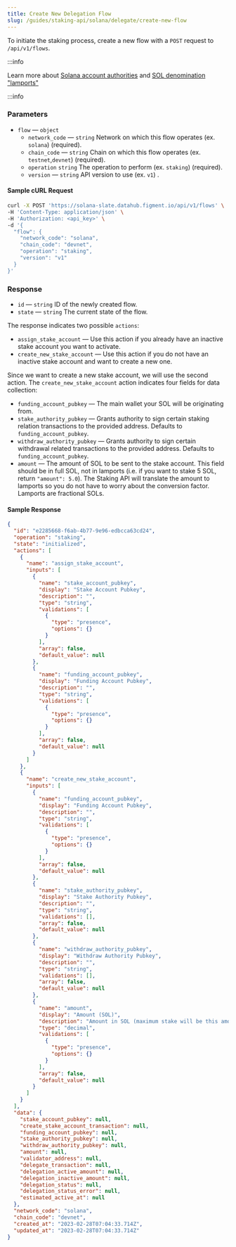 ```yaml
---
title: Create New Delegation Flow
slug: /guides/staking-api/solana/delegate/create-new-flow
---
```


To initiate the staking process, create a new flow with a `POST` request to `/api/v1/flows`.

:::info

Learn more about [Solana account authorities](https://docs.solana.com/staking/stake-accounts#understanding-account-authorities) and [SOL denomination "lamports"](https://docs.solana.com/terminology#lamport)

:::info

### Parameters

- `flow` &mdash; `object`
  - `network_code` &mdash; `string` Network on which this flow operates (ex. `solana`) (required).
  - `chain_code` &mdash; `string` Chain on which this flow operates (ex. `testnet`,`devnet`) (required).
  - `operation` `string` The operation to perform (ex. `staking`) (required).
  - `version` &mdash; `string` API version to use (ex. `v1`) .

#### Sample cURL Request

```bash {5-10}
curl -X POST 'https://solana-slate.datahub.figment.io/api/v1/flows' \
-H 'Content-Type: application/json' \
-H 'Authorization: <api_key>' \
-d '{
  "flow": {
    "network_code": "solana",
    "chain_code": "devnet",
    "operation": "staking",
    "version": "v1"
  }
}'
```

### Response

- `id` &mdash; `string` ID of the newly created flow.
- `state` &mdash; `string` The current state of the flow.

The response indicates two possible `actions`:

- `assign_stake_account` &mdash; Use this action if you already have an inactive stake account you want to activate.
- `create_new_stake_account` &mdash; Use this action if you do not have an inactive stake account and want to create a new one.

Since we want to create a new stake account, we will use the second action. The `create_new_stake_account` action indicates four fields for data collection:

- `funding_account_pubkey` &mdash; The main wallet your SOL will be originating from.
- `stake_authority_pubkey` &mdash; Grants authority to sign certain staking relation transactions to the provided address. Defaults to `funding_account_pubkey`.
- `withdraw_authority_pubkey` &mdash; Grants authority to sign certain withdrawal related transactions to the provided address. Defaults to `funding_account_pubkey`.
- `amount` &mdash; The amount of SOL to be sent to the stake account. This field should be in full SOL, not in lamports (i.e. if you want to stake 5 SOL, return `"amount": 5.0`). The Staking API will translate the amount to lamports so you do not have to worry about the conversion factor. Lamports are fractional SOLs.

#### Sample Response

```json {3-4,7,10,24,40,43,57,66,75}
{
  "id": "e2285668-f6ab-4b77-9e96-edbcca63cd24",
  "operation": "staking",
  "state": "initialized",
  "actions": [
    {
      "name": "assign_stake_account",
      "inputs": [
        {
          "name": "stake_account_pubkey",
          "display": "Stake Account Pubkey",
          "description": "",
          "type": "string",
          "validations": [
            {
              "type": "presence",
              "options": {}
            }
          ],
          "array": false,
          "default_value": null
        },
        {
          "name": "funding_account_pubkey",
          "display": "Funding Account Pubkey",
          "description": "",
          "type": "string",
          "validations": [
            {
              "type": "presence",
              "options": {}
            }
          ],
          "array": false,
          "default_value": null
        }
      ]
    },
    {
      "name": "create_new_stake_account",
      "inputs": [
        {
          "name": "funding_account_pubkey",
          "display": "Funding Account Pubkey",
          "description": "",
          "type": "string",
          "validations": [
            {
              "type": "presence",
              "options": {}
            }
          ],
          "array": false,
          "default_value": null
        },
        {
          "name": "stake_authority_pubkey",
          "display": "Stake Authority Pubkey",
          "description": "",
          "type": "string",
          "validations": [],
          "array": false,
          "default_value": null
        },
        {
          "name": "withdraw_authority_pubkey",
          "display": "Withdraw Authority Pubkey",
          "description": "",
          "type": "string",
          "validations": [],
          "array": false,
          "default_value": null
        },
        {
          "name": "amount",
          "display": "Amount (SOL)",
          "description": "Amount in SOL (maximum stake will be this amount minus rent exempt threshold - https://docs.solana.com/developing/intro/rent#rent-exempt)",
          "type": "decimal",
          "validations": [
            {
              "type": "presence",
              "options": {}
            }
          ],
          "array": false,
          "default_value": null
        }
      ]
    }
  ],
  "data": {
    "stake_account_pubkey": null,
    "create_stake_account_transaction": null,
    "funding_account_pubkey": null,
    "stake_authority_pubkey": null,
    "withdraw_authority_pubkey": null,
    "amount": null,
    "validator_address": null,
    "delegate_transaction": null,
    "delegation_active_amount": null,
    "delegation_inactive_amount": null,
    "delegation_status": null,
    "delegation_status_error": null,
    "estimated_active_at": null
  },
  "network_code": "solana",
  "chain_code": "devnet",
  "created_at": "2023-02-28T07:04:33.714Z",
  "updated_at": "2023-02-28T07:04:33.714Z"
}
```
